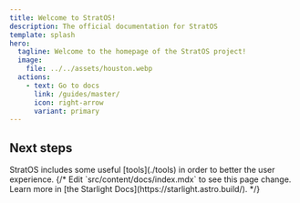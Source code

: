 ```yaml
---
title: Welcome to StratOS!
description: The official documentation for StratOS
template: splash
hero:
  tagline: Welcome to the homepage of the StratOS project!
  image:
    file: ../../assets/houston.webp
  actions:
    - text: Go to docs
      link: /guides/master/
      icon: right-arrow
      variant: primary
---
```



## Next steps

<CardGrid stagger>
	<Card title="Check these out" icon="open-book">
		StratOS includes some useful [tools](./tools) in order to better the user experience.
	</Card>
	{/*
	<Card title="Welcome" icon="pencil">
		Edit `src/content/docs/index.mdx` to see this page change.
	</Card>
	<Card title="Read the docs" icon="open-book">
		Learn more in [the Starlight Docs](https://starlight.astro.build/).
	</Card>
	*/}
</CardGrid>
